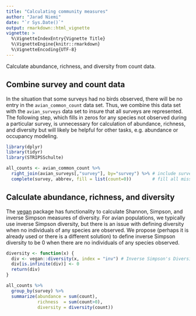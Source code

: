 ```yaml
---
title: "Calculating community measures"
author: "Jarad Niemi"
date: "`r Sys.Date()`"
output: rmarkdown::html_vignette
vignette: >
  %\VignetteIndexEntry{Vignette Title}
  %\VignetteEngine{knitr::rmarkdown}
  %\VignetteEncoding{UTF-8}
---
```


Calculate abundance, richness, and diversity from count data. 

## Combine survey and count data

In the situation that some surveys had no birds observed, there will be no
entry in the `avian_common_count` data set. 
Thus, we combine this data set with the `avian_surveys` data set to insure that
all surveys are represented. 
The following step, which fills in zeros for any species not observed during a
particular survey, is unnecessary for calculation of abundance, richness, and
diversity but will likely be helpful for other tasks, e.g. abundance or 
occupancy modeling. 

```r
library(dplyr)
library(tidyr)
library(STRIPSSchulte)

all_counts <- avian_common_count %>%
  right_join(avian_surveys[,"survey"], by="survey") %>% # include surveys with no observations
  complete(survey, abbrev, fill = list(count=0))        # fill all missing survey-abbrev combinations with zero counts
```



## Calculate abundance, richness, and diversity

The [vegan](https://cran.r-project.org/web/packages/vegan/index.html) package
has functionality to calculate Shannon, Simpson, and inverse Simpson measures
of diversity. 
For avian populations, we typically use inverse Simpson diversity, but there is
an issue with defining diversity when no individuals of any species are 
observed. 
We propose (perhaps it is already used or there is a different solution) to 
define inverse Simpson diversity to be 0 when there are no individuals of any 
species observed. 

```r
diversity <- function(x) {
  div <- vegan::diversity(x, index = "inv") # Inverse Simpson's Diversity
  div[is.infinite(div)] <- 0
  return(div)
}
```

```r
all_counts %>%
  group_by(survey) %>%
  summarize(abundance = sum(count),
            richness  = sum(count>0),
            diversity = diversity(count)) 
```


